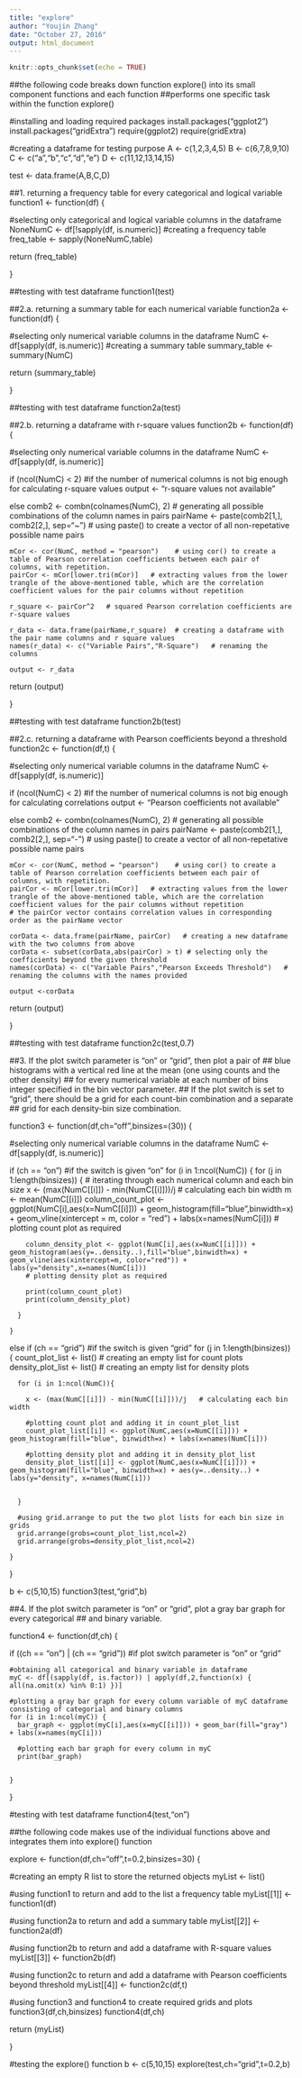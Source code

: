 ```yaml
---
title: "explore"
author: "Youjin Zhang"
date: "October 27, 2016"
output: html_document
---
```


```r
knitr::opts_chunk$set(echo = TRUE)
```

##the following code breaks down function explore() into its small component functions and each function
##performs one specific task within the function explore()

#installing and loading required packages
install.packages("ggplot2")
install.packages("gridExtra")
require(ggplot2)
require(gridExtra)


#creating a dataframe for testing purpose
A <- c(1,2,3,4,5)
B <- c(6,7,8,9,10)
C <- c("a","b","c","d","e")
D <- c(11,12,13,14,15)

test <- data.frame(A,B,C,D)


##1. returning a frequency table for every categorical and logical variable
function1 <- function(df) {
  
  #selecting only categorical and logical variable columns in the dataframe
  NoneNumC <- df[!sapply(df, is.numeric)]
  #creating a frequency table
  freq_table <- sapply(NoneNumC,table)
  
  return (freq_table)
  
}

##testing with test dataframe
function1(test)

##2.a. returning a summary table for each numerical variable
function2a <- function(df) {
  
  #selecting only numerical variable columns in the dataframe
  NumC <- df[sapply(df, is.numeric)]
  #creating a summary table
  summary_table <- summary(NumC)
  
  return (summary_table)
  
}

##testing with test dataframe
function2a(test)

##2.b. returning a dataframe with r-square values
function2b <- function(df) {
  
  #selecting only numerical variable columns in the dataframe
  NumC <- df[sapply(df, is.numeric)]
  
  if (ncol(NumC) < 2) #if the number of numerical columns is not big enough for calculating r-square values
    output <- "r-square values not available"
  
  else
    comb2 <- combn(colnames(NumC), 2)   # generating all possible combinations of the column names in pairs
    pairName <- paste(comb2[1,], comb2[2,], sep="~")  # using paste() to create a vector of all non-repetative possible name pairs
    
    mCor <- cor(NumC, method = "pearson")    # using cor() to create a table of Pearson correlation coefficients between each pair of columns, with repetition.
    pairCor <- mCor[lower.tri(mCor)]   # extracting values from the lower trangle of the above-mentioned table, which are the correlation coefficient values for the pair columns without repetition
    
    r_square <- pairCor^2   # squared Pearson correlation coefficients are r-square values
    
    r_data <- data.frame(pairName,r_square)  # creating a dataframe with the pair name columns and r square values
    names(r_data) <- c("Variable Pairs","R-Square")   # renaming the columns
    
    output <- r_data
    
  return (output) 
  
}

##testing with test dataframe
function2b(test)

##2.c. returning a dataframe with Pearson coefficients beyond a threshold
function2c <- function(df,t) {
  
  #selecting only numerical variable columns in the dataframe
  NumC <- df[sapply(df, is.numeric)]
  
  if (ncol(NumC) < 2) #if the number of numerical columns is not big enough for calculating correlations
    output <- "Pearson coefficients not available"
  
  else
    comb2 <- combn(colnames(NumC), 2)   # generating all possible combinations of the column names in pairs
    pairName <- paste(comb2[1,], comb2[2,], sep="-")  # using paste() to create a vector of all non-repetative possible name pairs
  
    mCor <- cor(NumC, method = "pearson")    # using cor() to create a table of Pearson correlation coefficients between each pair of columns, with repetition.
    pairCor <- mCor[lower.tri(mCor)]   # extracting values from the lower trangle of the above-mentioned table, which are the correlation coefficient values for the pair columns without repetition
    # the pairCor vector contains correlation values in corresponding order as the pairName vector
    
    corData <- data.frame(pairName, pairCor)   # creating a new dataframe with the two columns from above
    corData <- subset(corData,abs(pairCor) > t) # selecting only the coefficients beyond the given threshold
    names(corData) <- c("Variable Pairs","Pearson Exceeds Threshold")   # renaming the columns with the names provided
  
    output <-corData
    
  return (output)
    
}

##testing with test dataframe
function2c(test,0.7)

##3. If the plot switch parameter is “on” or “grid”, then plot a pair of
##   blue histograms with a vertical red line at the mean (one using counts and the other density)
##   for every numerical variable at each number of bins integer specified in the bin vector parameter.
##   If the plot switch is set to “grid”, there should be a grid for each count-bin combination and a separate
##   grid for each density-bin size combination.

function3 <- function(df,ch="off",binsizes=(30)) {
  
  #selecting only numerical variable columns in the dataframe
  NumC <- df[sapply(df, is.numeric)]

  if (ch == "on")    #if the switch is given "on"
    for (i in 1:ncol(NumC)) {
      for (j in 1:length(binsizes)) {     # iterating through each numerical column and each bin size
        x <- (max(NumC[[i]]) - min(NumC[[i]]))/j   # calculating each bin width
        m <- mean(NumC[[i]])
        column_count_plot <- ggplot(NumC[i],aes(x=NumC[[i]])) + geom_histogram(fill="blue",binwidth=x) + geom_vline(xintercept = m, color = "red") + labs(x=names(NumC[i]))
        # plotting count plot as required
        
        column_density_plot <- ggplot(NumC[i],aes(x=NumC[[i]])) + geom_histogram(aes(y=..density..),fill="blue",binwidth=x) + geom_vline(aes(xintercept=m, color="red")) + labs(y="density",x=names(NumC[i]))
        # plotting density plot as required
        
        print(column_count_plot)
        print(column_density_plot)
        
      }
      
    }
  else if (ch == "grid")  #if the switch is given "grid"
    for (j in 1:length(binsizes)) {
      count_plot_list <- list()    # creating an empty list for count plots
      density_plot_list <- list()   # creating an empty list for density plots
      
      for (i in 1:ncol(NumC)){
      
        x <- (max(NumC[[i]]) - min(NumC[[i]]))/j   # calculating each bin width
        
        #plotting count plot and adding it in count_plot_list
        count_plot_list[[i]] <- ggplot(NumC,aes(x=NumC[[i]])) + geom_histogram(fill="blue", binwidth=x) + labs(x=names(NumC[i]))
        
        #plotting density plot and adding it in density_plot_list
        density_plot_list[[i]] <- ggplot(NumC,aes(x=NumC[[i]])) + geom_histogram(fill="blue", binwidth=x) + aes(y=..density..) + labs(y="density", x=names(NumC[i]))
        
        
      }
      
      #using grid.arrange to put the two plot lists for each bin size in grids
      grid.arrange(grobs=count_plot_list,ncol=2)
      grid.arrange(grobs=density_plot_list,ncol=2)
        
    }
   
     
}

b <- c(5,10,15)
function3(test,"grid",b)

##4. If the plot switch parameter is “on” or “grid”, plot a gray bar graph for every categorical
##   and binary variable.

function4 <- function(df,ch) {
  
  if ((ch == "on") | (ch == "grid")) #if plot switch parameter is "on" or "grid"
    
    #obtaining all categorical and binary variable in dataframe
    myC <- df[(sapply(df, is.factor)) | apply(df,2,function(x) { all(na.omit(x) %in% 0:1) })]
  
    #plotting a gray bar graph for every column variable of myC dataframe consisting of categorial and binary columns
    for (i in 1:ncol(myC)) {
      bar_graph <- ggplot(myC[i],aes(x=myC[[i]])) + geom_bar(fill="gray") + labs(x=names(myC[i]))
      
      #plotting each bar graph for every column in myC
      print(bar_graph)
      
      
    }

  
}

#testing with test dataframe
function4(test,"on")


##the following code makes use of the individual functions above and integrates them into explore() function

explore <- function(df,ch="off",t=0.2,binsizes=30) {
  
  #creating an empty R list to store the returned objects
  myList <- list()
  
  #using function1 to return and add to the list a frequency table
  myList[[1]] <- function1(df)
  
  #using function2a to return and add a summary table
  myList[[2]] <- function2a(df)
  
  #using function2b to return and add a dataframe with R-square values
  myList[[3]] <- function2b(df)
  
  #using function2c to return and add a dataframe with Pearson coefficients beyond threshold
  myList[[4]] <- function2c(df,t)
  
  #using function3 and function4 to create required grids and plots
  function3(df,ch,binsizes)
  function4(df,ch)
  
  return (myList)
  
}

#testing the explore() function
b <- c(5,10,15)
explore(test,ch="grid",t=0.2,b)